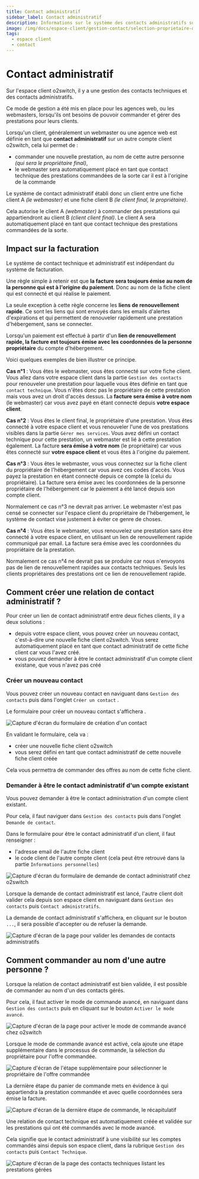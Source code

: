 ```yaml
---
title: Contact administratif
sidebar_label: Contact administratif
description: Informations sur le système des contacts administratifs sur l'espace client o2switch
image: /img/docs/espace-client/gestion-contact/selection-proprietaire-offre-commandee.png
tags:
  - espace client
  - contact
---
```


# Contact administratif

Sur l'espace client o2switch, il y a une gestion des contacts techniques et des contacts administratifs.

Ce mode de gestion a été mis en place pour les agences web, ou les webmasters, lorsqu'ils ont besoins de pouvoir commander et gérer des prestations pour leurs clients.

Lorsqu'un client, généralement un webmaster ou une agence web est définie en tant que **contact administratif** sur un
autre compte client o2switch, cela lui permet de :
  * commander une nouvelle prestation, au nom de cette autre personne *(qui sera le propriétaire final)*,
  * le webmaster sera automatiquement placé en tant que contact technique des prestations commandées de la sorte car il
    est à l'origine de la commande

Le système de contact administratif établi donc un client entre une fiche client A *(le webmaster)* et une fiche client B
*(le client final, le propriétaire)*.

Cela autorise le client A *(webmaster)* à commander des prestations qui appartiendront au client B *(client client
final)*. Le client A sera automatiquement placé en tant que contact technique des prestations commandées de la sorte. 

## Impact sur la facturation 

Le système de contact technique et administratif est indépendant du système de facturation. 

Une règle simple à retenir est que **la facture sera toujours émise au nom de la personne qui est à l'origine du
paiement**. Donc au nom de la fiche client qui est connecté et qui réalise le paiement. 

La seule exception à cette règle concerne les **liens de renouvellement rapide**. Ce sont les liens qui sont envoyés
dans les emails d'alertes d'expirations et qui permettent de renouveler rapidement une prestation d'hébergement, sans se
connecter. 

Lorsqu'un paiement est effectué à partir d'un **lien de renouvellement rapide, la facture est toujours émise avec les
coordonnées de la personne propriétaire** du compte d'hébergement. 

Voici quelques exemples de bien illustrer ce principe. 

**Cas n°1** : Vous êtes le webmaster, vous êtes connecté sur votre fiche client. Vous allez dans votre espace client
dans la partie `Gestion des contacts` pour renouveler une prestation pour laquelle vous êtes définie en tant que
`contact technique`. Vous n'êtes donc pas le propriétaire de cette prestation mais vous avez un droit d'accès dessus.
La **facture sera émise à votre nom** (le webmaster) car vous avez payé en étant connecté depuis **votre espace
client**. 

**Cas n°2** : Vous êtes le client final, le propriétaire d'une prestation. Vous êtes connecté à votre espace client et
vous renouveler l'une de vos prestations visibles dans la partie `Gérer mes services`. Vous avez défini un contact
technique pour cette prestation, un webmaster est lié à cette prestation également. La facture **sera émise à votre
nom** (le propriétaire) car vous êtes connecté sur **votre espace client** et vous êtes à l'origine du paiement. 

**Cas n°3** : Vous êtes le webmaster, vous vous connectez sur la fiche client du propriétaire de l'hébergement car vous
avez ces codes d'accès. Vous payez la prestation en étant connecté depuis ce compte là (celui du propriétaire). La
facture sera émise avec les coordonnées de la personne propriétaire de l'hébergement car le paiement a été lancé depuis
son compte client. 

Normalement ce cas n°3 ne devrait pas arriver. Le webmaster n'est pas censé se connecter sur l'espace client du
propriétaire de l'hébergement, le système de contact vise justement à éviter ce genre de choses. 

**Cas n°4** : Vous êtes le webmaster, vous renouvelez une prestation sans être connecté à votre espace client, en
utilisant un lien de renouvellement rapide communiqué par email. La facture sera émise avec les coordonnées du
propriétaire de la prestation. 

Normalement ce cas n°4 ne devrait pas se produire car nous n'envoyons pas de lien de renouvellement rapides aux contacts
techniques. Seuls les clients propriétaires des prestations ont ce lien de renouvellement rapide.

## Comment créer une relation de contact administratif ?

Pour créer un lien de contact administratif entre deux fiches clients, il y a deux solutions : 
  * depuis votre espace client, vous pouvez créer un nouveau contact, c'est-à-dire une nouvelle fiche client o2switch. 
  Vous serez automatiquement placé en tant que contact administratif de cette fiche client car vous l'avez créé. 
  * vous pouvez demander à être le contact administratif d'un compte client existane, que vous n'avez pas créé 

### Créer un nouveau contact 

Vous pouvez créer un nouveau contact en naviguant dans `Gestion des contacts` <Badge type="danger" text="1" /> 
puis dans l'onglet `Créer un contact` <Badge type="danger" text="2" /> . 

Le formulaire pour créer un nouveau contact s'affichera <Badge type="danger" text="3" />.

<Image
    src="/img/docs/espace-client/gestion-contact/creer-contact.png"
    title="Créer un nouveau contact o2switch"
    caption="Formulaire pour créer une nouvelle fiche client o2switch"
    alt="Capture d'écran du formulaire de création d'un contact"
/>

En validant le formulaire, cela va :
  * créer une nouvelle fiche client o2switch
  * vous serez défini en tant que contact administratif de cette nouvelle fiche client créée

Cela vous permettra de commander des offres au nom de cette fiche client. 

### Demander à être le contact administratif d'un compte existant 

Vous pouvez demander à être le contact administration d'un compte client existant.

Pour cela, il faut naviguer dans `Gestion des contacts` puis dans l'onglet `Demande de contact`.

Dans le formulaire pour être le contact administratif d'un client, il faut renseigner :
  * l'adresse email de l'autre fiche client
  * le code client de l'autre compte client (cela peut être retrouvé dans la partie `Informations personnelles`)

<Image
    src="/img/docs/espace-client/gestion-contact/demande-contact-technique.png"
    title="Formulaire de demande de contact administratif"
    caption="Formulaire pour demander à être le contact administratif d'un autre compte client"
    alt="Capture d'écran du formulaire de demande de contact administratif chez o2switch"
/>

Lorsque la demande de contact administratif est lancé, l'autre client doit valider cela depuis son espace client en 
naviguant dans `Gestion des contacts` puis `Contact administratifs`. 

La demande de contact administratif s'affichera, en cliquant sur le bouton `...`, il sera possible d'accepter ou de 
refuser la demande. 
  
<Image
    src="/img/docs/espace-client/gestion-contact/validation-contact-administratif-o2switch.png"
    title="Validation de la demande de contact administratif o2switch"
    caption="Le client final peut valider la demande de contact administratif depuis son compte client"
    alt="Capture d'écran de la page pour valider les demandes de contacts administratifs"
/>

## Comment commander au nom d'une autre personne ? 

Lorsque la relation de contact administratif est bien validée, il est possible de commander au nom d'un des contacts
gérés. 

Pour cela, il faut activer le mode de commande avancé, en naviguant dans `Gestion des contacts` puis en cliquant sur 
le bouton `Activer le mode avancé`.

<Image
    src="/img/docs/espace-client/gestion-contact/activer-mode-commande-avance.png"
    title="Activation du mode de commande avancé"
    caption="Il faut activer le mode de commande avancé depuis l'espace client"
    alt="Capture d'écran de la page pour activer le mode de commande avancé chez o2switch"
/>

Lorsque le mode de commande avancé est activé, cela ajoute une étape supplémentaire dans le processus de commande, 
la sélection du propriétaire pour l'offre commandée. 

<Image
    src="/img/docs/espace-client/gestion-contact/selection-proprietaire-offre-commandee.png"
    title="Sélection du propriétaire de l'offre commandée"
    caption="Avec le mode de commande avancé, il est possible de choisir le propriétaire d'une offre commandée"
    alt="Capture d'écran de l'étape supplémentaire pour sélectionner le propriétaire de l'offre commandée"
/>

La dernière étape du panier de commande mets en évidence à qui appartiendra la prestation commandée et avec quelle
coordonnées sera émise la facture. 

<Image
    src="/img/docs/espace-client/gestion-contact/contact-technique-recap-commande.png"
    title="Récapitulatif de commande"
    caption="Le récapitulatif de commande affiche clairement le propriétaire de la prestation et la facturation"
    alt="Capture d'écran de la dernière étape de commande, le récapitulatif"
/>

Une relation de contact technique  est automatiquement créée et validée sur les prestations qui ont été commandés avec
le mode avancé.

Cela signifie que le contact administratif à une visibilité sur les comptes commandés ainsi depuis son espace client,
dans la rubrique `Gestion des contacts` puis `Contact Technique`.

<Image
    src="/img/docs/espace-client/gestion-contact/administratif-technique.png"
    title="Une relation de contact technique est automatiquement créé"
    caption="Une relation de contact technique est automatiquement créée"
    alt="Capture d'écran de la page des contacts techniques listant les prestations gérées"
/>
